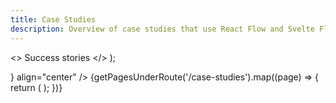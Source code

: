```yaml
---
title: Case Studies
description: Overview of case studies that use React Flow and Svelte Flow
---
```




  <>
    <RxCheckCircled className="inline-block w-4 h-4 mr-1 text-react" />
    <span className="text-react">Success stories</span>
  </>
);

<BaseLayout>
  <HeroSection
    title="How Pro subscribers use React Flow to build"
    subtitle="Check how our users build custom node-based apps like workflow editors and diagramming tools"
    kicker={<Kicker />}
    align="center"
  />
  <ContentGrid className="mt-20">
    {getPagesUnderRoute('/case-studies').map((page) => {
      return (
        <ContentGridItem key={page.route} route={page.route}>
          <CaseStudyPreview
            title={page.meta?.title || page.frontMatter?.title || page.name}
            description={page.frontMatter?.description}
            client={page.frontMatter?.client}
            route={page.route}
          />
        </ContentGridItem>
      );
    })}

  </ContentGrid>
</BaseLayout>
